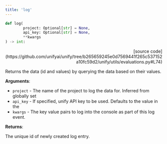 ```yaml
---
title: 'log'
---
```


```python
def log(
        project: Optional[str] = None,
        api_key: Optional[str] = None,
        **kwargs
) -> int:
```

<p align="right">[source code](https://github.com/unifyai/unify/tree/b265659245e0d7569441f265c537152a10fc59d2/unify/utils/evaluations.py#L74)</p>

Returns the data (id and values) by querying the data based on their values.

**Arguments**:

- `project` - The name of the project to log the data for. Inferred from globally set
- `api_key` - If specified, unify API key to be used. Defaults to the value in the
- `kwargs` - The key value pairs to log into the console as part of this log event.



**Returns**:

The unique id of newly created log entry.